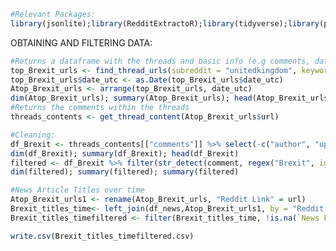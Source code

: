 ```r
#Relevant Packages: 
library(jsonlite);library(RedditExtractoR);library(tidyverse);library(purrr);library(tidytext); library(wordcloud2); library(textdata); library(ggthemes); library(syuzhet); library(widyr)
```

OBTAINING AND FILTERING DATA: 
```r
#Returns a dataframe with the threads and basic info (e.g comments, date of post, content of post, and crucially the comment url)
top_Brexit_urls <- find_thread_urls(subreddit = "unitedkingdom", keywords = "Brexit", sort_by = "top", period = "all");
top_Brexit_urls$date_utc <- as.Date(top_Brexit_urls$date_utc)
Atop_Brexit_urls <- arrange(top_Brexit_urls, date_utc)
dim(Atop_Brexit_urls); summary(Atop_Brexit_urls); head(Atop_Brexit_urls)
#Returns the comments within the threads 
threads_contents <- get_thread_content(Atop_Brexit_urls$url)
```

```r
#Cleaning: 
df_Brexit <- threads_contents[["comments"]] %>% select(-c("author", "upvotes", "downvotes")) %>% filter(!str_detect(comment, regex("deleted", ignore_case = TRUE)))
dim(df_Brexit); summary(df_Brexit); head(df_Brexit)
filtered <- df_Brexit %>% filter(str_detect(comment, regex("Brexit", ignore_case = TRUE)));dim(filtered); summary(filtered)
dim(filtered); summary(filtered); summary(filtered)
```

```r
#News Article Titles over time
Atop_Brexit_urls1 <- rename(Atop_Brexit_urls, "Reddit Link" = url)
Brexit_titles_time<- left_join(df_news,Atop_Brexit_urls1, by = "Reddit Link")
Brexit_titles_timefiltered <- filter(Brexit_titles_time, !is.na(`News Link`) & !is.na(timestamp))
```

```r
write.csv(Brexit_titles_timefiltered.csv)
```

